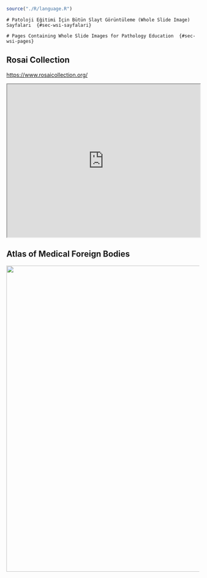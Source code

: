 ```r

source("./R/language.R")

```

```asis

# Patoloji Eğitimi İçin Bütün Slayt Görüntüleme (Whole Slide Image) Sayfaları  {#sec-wsi-sayfalari} 

```

```asis

# Pages Containing Whole Slide Images for Pathology Education  {#sec-wsi-pages} 

```

## Rosai Collection  {#sec-rosai-collection} 

<https://www.rosaicollection.org/>

<iframe src="https://www.rosaicollection.org/" style="height:400px;width:100%;" data-external="1">

</iframe>


##  Atlas of Medical Foreign Bodies  {#sec-atlas-of-medical-foreign-bodies} 


<a data-flickr-embed="true" data-header="true" data-footer="true" href="https://www.flickr.com/photos/158161000@N04" title=""><img src="https://live.staticflickr.com/65535/52497202833_7dcdb50371_z.jpg" width="600" height="800" alt=""></a><script async src="//embedr.flickr.com/assets/client-code.js" charset="utf-8"></script>
